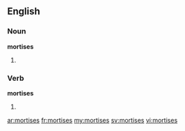 ==English==

===Noun===
'''mortises'''

# {{plural of|mortise}}

===Verb===
'''mortises'''

# {{present participle of|mortise}}

[[ar:mortises]]
[[fr:mortises]]
[[my:mortises]]
[[sv:mortises]]
[[vi:mortises]]